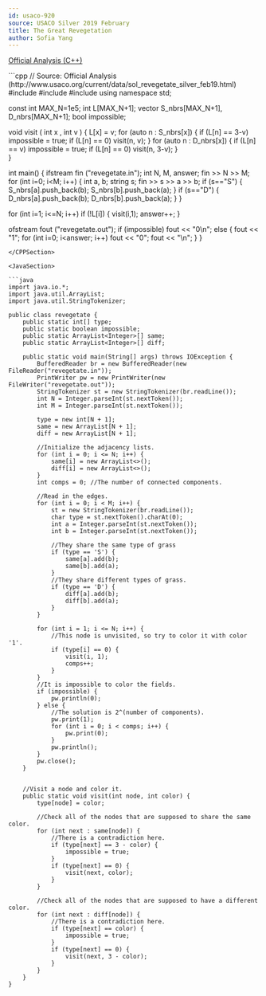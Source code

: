 ```yaml
---
id: usaco-920
source: USACO Silver 2019 February
title: The Great Revegetation
author: Sofia Yang
---
```


[Official Analysis (C++)](http://www.usaco.org/current/data/sol_revegetate_silver_feb19.html)

<LanguageSection>

<CPPSection>
```cpp
// Source: Official Analysis (http://www.usaco.org/current/data/sol_revegetate_silver_feb19.html)
#include <iostream>
#include <fstream>
#include <vector>
using namespace std;
 
const int MAX_N=1e5;
int L[MAX_N+1];
vector<int> S_nbrs[MAX_N+1], D_nbrs[MAX_N+1];
bool impossible;
 
void visit ( int x , int v )
{
  L[x] = v;
  for (auto n : S_nbrs[x]) {
    if (L[n] == 3-v) impossible = true; 
    if (L[n] == 0) visit(n, v);
  }
  for (auto n : D_nbrs[x]) {
    if (L[n] == v) impossible = true; 
    if (L[n] == 0) visit(n, 3-v);
  }  
}
 
int main()
{
  ifstream fin ("revegetate.in");
  int N, M, answer;
  fin >> N >> M;
  for (int i=0; i<M; i++) {
    int a, b;
    string s;
    fin >> s >> a >> b;
    if (s=="S") { S_nbrs[a].push_back(b); S_nbrs[b].push_back(a); }
    if (s=="D") { D_nbrs[a].push_back(b); D_nbrs[b].push_back(a); }
  }
 
  for (int i=1; i<=N; i++) 
    if (!L[i]) { visit(i,1); answer++; }
  
  ofstream fout ("revegetate.out");
  if (impossible) fout << "0\n";
  else {
    fout << "1";
    for (int i=0; i<answer; i++) fout << "0";
    fout << "\n";
  }
}
	
```
</CPPSection>
	
<JavaSection>

```java
import java.io.*;
import java.util.ArrayList;
import java.util.StringTokenizer;

public class revegetate {
	public static int[] type;
	public static boolean impossible;
	public static ArrayList<Integer>[] same;
	public static ArrayList<Integer>[] diff;

	public static void main(String[] args) throws IOException {
		BufferedReader br = new BufferedReader(new FileReader("revegetate.in"));
		PrintWriter pw = new PrintWriter(new FileWriter("revegetate.out"));
		StringTokenizer st = new StringTokenizer(br.readLine());
		int N = Integer.parseInt(st.nextToken());
		int M = Integer.parseInt(st.nextToken());

		type = new int[N + 1];
		same = new ArrayList[N + 1];
		diff = new ArrayList[N + 1];

		//Initialize the adjacency lists.
		for (int i = 0; i <= N; i++) {
			same[i] = new ArrayList<>();
			diff[i] = new ArrayList<>();
		}
		int comps = 0; //The number of connected components.

		//Read in the edges.
		for (int i = 0; i < M; i++) {
			st = new StringTokenizer(br.readLine());
			char type = st.nextToken().charAt(0);
			int a = Integer.parseInt(st.nextToken());
			int b = Integer.parseInt(st.nextToken());

			//They share the same type of grass
			if (type == 'S') {
				same[a].add(b);
				same[b].add(a);
			}
			//They share different types of grass.
			if (type == 'D') {
				diff[a].add(b);
				diff[b].add(a);
			}
		}

		for (int i = 1; i <= N; i++) {
			//This node is unvisited, so try to color it with color '1'.
			if (type[i] == 0) {
				visit(i, 1);
				comps++;
			}
		}
		//It is impossible to color the fields.
		if (impossible) {
			pw.println(0);
		} else {
			//The solution is 2^(number of components).
			pw.print(1);
			for (int i = 0; i < comps; i++) {
				pw.print(0);
			}
			pw.println();
		}
		pw.close();
	}


	//Visit a node and color it.
	public static void visit(int node, int color) {
		type[node] = color;

		//Check all of the nodes that are supposed to share the same color.
		for (int next : same[node]) {
			//There is a contradiction here.
			if (type[next] == 3 - color) {
				impossible = true;
			}
			if (type[next] == 0) {
				visit(next, color);
			}
		}

		//Check all of the nodes that are supposed to have a different color.
		for (int next : diff[node]) {
			//There is a contradiction here.
			if (type[next] == color) {
				impossible = true;
			}
			if (type[next] == 0) {
				visit(next, 3 - color);
			}
		}
	}
}
```

</JavaSection>

</LanguageSection>
